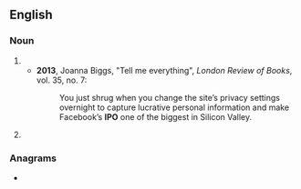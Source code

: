 {{also|ipo|ipo-}}
==English==

===Noun===
{{en-noun}}

# {{initialism of|en|initial public offering}}
#* '''2013''', Joanna Biggs, "Tell me everything", ''London Review of Books'', vol. 35, no. 7:
#*: You just shrug when you change the site’s privacy settings overnight to capture lucrative personal information and make Facebook’s '''IPO''' one of the biggest in Silicon Valley.
# {{initialism of|en|[[Intellectual Property Office]]}}

===Anagrams===
* {{anagrams|en|a=iop|IOP|OPI|P.O.I.|PIO|POI|Pio|poi}}